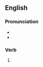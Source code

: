 ==English==

===Pronunciation===
* {{IPA|en|/ɡʌmd/}}
* {{rhymes|en|ʌmd|s=1}}

===Verb===
{{head|en|verb form}}

# {{en-past of|gum}}